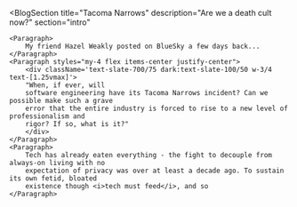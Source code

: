 

<BlogSection
    title="Tacoma Narrows"
    description="Are we a death cult now?"
    section="intro"
>
    <Paragraph>
        My friend Hazel Weakly posted on BlueSky a few days back...
    </Paragraph>
    <Paragraph styles="my-4 flex items-center justify-center">
        <div className='text-slate-700/75 dark:text-slate-100/50 w-3/4 text-[1.25vmax]'>
        "When, if ever, will 
        software engineering have its Tacoma Narrows incident? Can we possible make such a grave
        error that the entire industry is forced to rise to a new level of professionalism and 
        rigor? If so, what is it?"
        </div>
    </Paragraph>
    <Paragraph>
        Tech has already eaten everything - the fight to decouple from always-on living with no 
        expectation of privacy was over at least a decade ago. To sustain its own fetid, bloated
        existence though <i>tech must feed</i>, and so 
    </Paragraph>
</BlogSection>